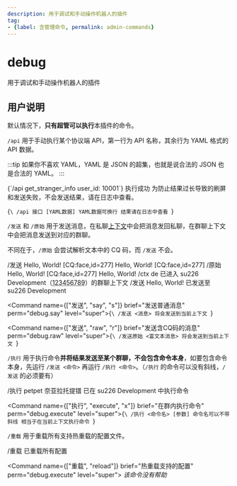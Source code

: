 ```yaml
---
description: 用于调试和手动操作机器人的插件
tag:
- {label: 含管理命令, permalink: admin-commands}
---
```


# debug
用于调试和手动操作机器人的插件

## 用户说明
默认情况下，**只有超管可以执行**本插件的命令。

`/api` 用于手动执行某个协议端 API，第一行为 API 名称，其余行为 YAML 格式的 API 数据。

:::tip
如果你不喜欢 YAML，YAML 是 JSON 的超集，也就是说合法的 JSON 也是合法的 YAML。
:::

<Example>
  <Send mono>
{`/api get_stranger_info
user_id: 10001`}
  </Send>
  <Recv>执行成功</Recv>
  <Note>为防止结果过长导致的刷屏和发送失败，不会发送结果，请在日志中查看。</Note>
</Example>

<Command name="api" brief="调试机器人API" perm="debug.api" level="super">{`\
/api 接口 [YAML数据]
YAML数据可换行
结果请在日志中查看
`}</Command>

`/发送` 和 `/原始` 用于发送消息，在私聊[上下文](/docs/guide/concepts/context)中会把消息发回私聊，在群聊上下文中会把消息发送到对应的群聊。

不同在于，`/原始` 会尝试解析文本中的 CQ 码，而 `/发送` 不会。

<Example>
  <Send>/发送 Hello, World! [CQ:face,id=277]</Send>
  <Recv>Hello, World! [CQ:face,id=277]</Recv>
  <Send>/原始 Hello, World! [CQ:face,id=277]</Send>
  <Recv>Hello, World! <Face id={277} /></Recv>
  <Send>/ctx de</Send>
  <Recv>已进入 su226 Development（<Abbr title="真实群号已隐去">123456789</Abbr>）的群聊上下文</Recv>
  <Send>/发送 Hello, World!</Send>
  <Recv>已发送至 su226 Development</Recv>
</Example>

<Command name={["发送", "say", "s"]} brief="发送普通消息" perm="debug.say" level="super">{`\
/发送 <消息>
将会发送到当前上下文
`}</Command>

<Command name={["发送", "raw", "r"]} brief="发送含CQ码的消息" perm="debug.raw" level="super">{`\
/发送原始 <富文本消息>
将会发送到当前上下文
`}</Command>

`/执行` 用于执行命令**并将结果发送至某个群聊，不会包含命令本身**，如要包含命令本身，先运行 `/发送 <命令>` 再运行 `/执行 <命令>`。（`/执行` 的命令可以没有斜线，`/发送` 的必须要有）

<Example>
  <Send>/执行 petpet 奈亚拉托提镨</Send>
  <Recv>已在 su226 Development 中执行命令</Recv>
</Example>

<Command name={["执行", "execute", "x"]} brief="在群内执行命令" perm="debug.execute" level="super">{`\
/执行 <命令名> [参数]
命令名可以不带斜线
相当于在当前上下文执行命令
`}</Command>

`/重载` 用于重载所有支持热重载的配置文件。

<Example>
  <Send>/重载</Send>
  <Recv>已重载所有配置</Recv>
</Example>

<Command name={["重载", "reload"]} brief="热重载支持的配置" perm="debug.execute" level="super">
  <em>该命令没有帮助</em>
</Command>
